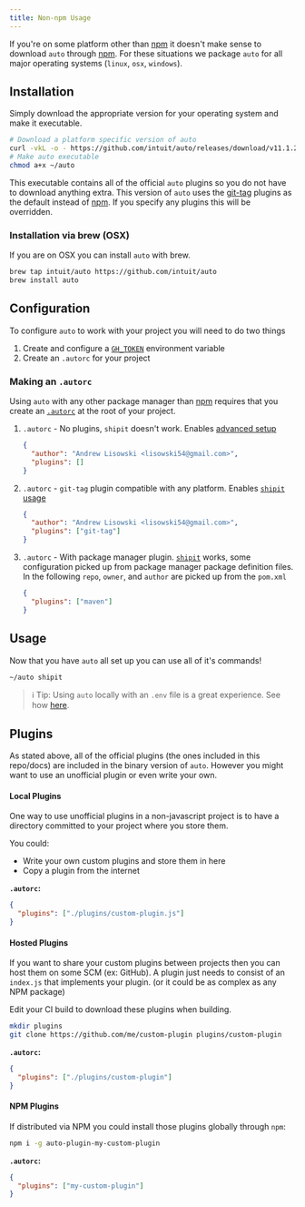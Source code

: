 ```yaml
---
title: Non-npm Usage
---
```


If you're on some platform other than [npm](https://npmjs.com) it doesn't make sense to download `auto` through [npm](https://npmjs.com).
For these situations we package `auto` for all major operating systems (`linux`, `osx`, `windows`).

## Installation

Simply download the appropriate version for your operating system and make it executable.

```bash
# Download a platform specific version of auto
curl -vkL -o - https://github.com/intuit/auto/releases/download/v11.1.2/auto-linux.gz | gunzip > ~/auto
# Make auto executable
chmod a+x ~/auto
```

This executable contains all of the official `auto` plugins so you do not have to download anything extra.
This version of `auto` uses the [git-tag](../generated/git-tag) plugins as the default instead of [npm](../generated/npm).
If you specify any plugins this will be overridden.

### Installation via brew (OSX)

If you are on OSX you can install `auto` with brew.

```bash
brew tap intuit/auto https://github.com/intuit/auto
brew install auto
```

## Configuration

To configure `auto` to work with your project you will need to do two things

1. Create and configure a [`GH_TOKEN`](https://github.com/settings/tokens) environment variable
2. Create an `.autorc` for your project

### Making an `.autorc`

Using `auto` with any other package manager than [npm](https://npmjs.com) requires that you create an [`.autorc`](./autorc) at the root of your project.

1. `.autorc` - No plugins, `shipit` doesn't work. Enables [advanced setup](https://intuit.github.io/auto/docs/welcome/getting-started#detailed-setup)

   ```json
   {
     "author": "Andrew Lisowski <lisowski54@gmail.com>",
     "plugins": []
   }
   ```

2. `.autorc` - `git-tag` plugin compatible with any platform. Enables [`shipit` usage](https://intuit.github.io/auto/docs/generated/shipit)

   ```json
   {
     "author": "Andrew Lisowski <lisowski54@gmail.com>",
     "plugins": ["git-tag"]
   }
   ```

3. `.autorc` - With package manager plugin. [`shipit`](https://intuit.github.io/auto/docs/generated/shipit) works, some configuration picked up from package manager package definition files. In the following `repo`, `owner`, and `author` are picked up from the `pom.xml`

   ```json
   {
     "plugins": ["maven"]
   }
   ```

## Usage

Now that you have `auto` all set up you can use all of it's commands!

```bash
~/auto shipit
```

> ℹ️ Tip: Using `auto` locally with an `.env` file is a great experience. See how [here](../welcome/getting-started#local-env).

## Plugins

As stated above, all of the official plugins (the ones included in this repo/docs) are included in the binary version of `auto`.
However you might want to use an unofficial plugin or even write your own.

#### Local Plugins

One way to use unofficial plugins in a non-javascript project is to have a directory committed to your project where you store them.

You could:

- Write your own custom plugins and store them in here
- Copy a plugin from the internet

**`.autorc`:**

```json
{
  "plugins": ["./plugins/custom-plugin.js"]
}
```

#### Hosted Plugins

If you want to share your custom plugins between projects then you can host them on some SCM (ex: GitHub).
A plugin just needs to consist of an `index.js` that implements your plugin. (or it could be as complex as any NPM package)

Edit your CI build to download these plugins when building.

```bash
mkdir plugins
git clone https://github.com/me/custom-plugin plugins/custom-plugin
```

**`.autorc`:**

```json
{
  "plugins": ["./plugins/custom-plugin"]
}
```

#### NPM Plugins

If distributed via NPM you could install those plugins globally through `npm`:

```bash
npm i -g auto-plugin-my-custom-plugin
```

**`.autorc`:**

```json
{
  "plugins": ["my-custom-plugin"]
}
```
